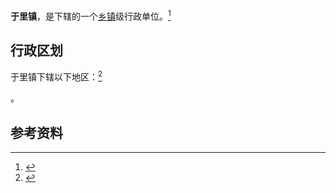 {{中国乡级行政区|37/11/21/105/000}}

'''于里镇'''，是{{PRC admin/fullname|37/11/21/105/000|3}}下辖的一个[[乡镇|乡镇]]级行政单位。<ref>{{PRC admin/ref sgc|{{PRC admin/parent|37/11/21/105/000}}}}</ref>

== 行政区划 ==

于里镇下辖以下地区：<ref>{{PRC admin/ref sgc|37/11/21/105/000}}</ref>

{{PRC admin/children|37/11/21/105/000}}。

== 参考资料 ==

{{reflist}}

{{行政区划小作品}}
{{PRC admin/navcat|37/11/21/105/000}}